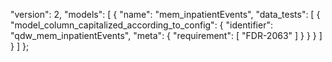   "version": 2,
  "models": [
    {
      "name": "mem_inpatientEvents",
      "data_tests": [
        {
          "model_column_capitalized_according_to_config": {
            "identifier": "qdw_mem_inpatientEvents",
            "meta": {
              "requirement": [
                "FDR-2063"
              ]
            }
          }
        }
      ]
    }
  ]
};
